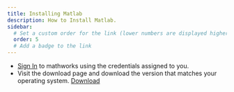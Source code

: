 ```yaml
---
title: Installing Matlab
description: How to Install Matlab.
sidebar:
  # Set a custom order for the link (lower numbers are displayed higher up)
  order: 5
  # Add a badge to the link
---
```


- [Sign In](https://login.mathworks.com/embedded-login/signin.html?cid=getmatlab&wid=&uri=https%3A%2F%2Fmatlab.mathworks.com%2F) to mathworks using the credentials assigned to you.
- Visit the download page and download the version that matches your operating system. [Download](https://in.mathworks.com/downloads/)











